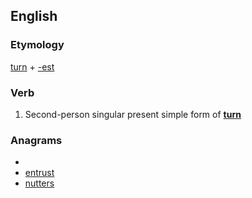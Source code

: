 ==English==

===Etymology===
[[turn]] + [[-est]]

===Verb===
{{en-verb form}}

# {{archaic}} Second-person singular present simple form of '''[[turn]]'''

===Anagrams===
* {{alphagram|enrsttu}}
* [[entrust#English|entrust]]
* [[nutters#English|nutters]]
